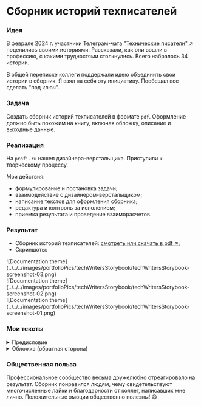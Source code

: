 
# Сборник историй техписателей

<Steps>

### Идея

В феврале 2024 г. участники Телеграм-чата ["Технические писатели" ↗](https://t.me/technicalwriters) поделились своими историями. Рассказали, как они вошли в профессию, с какими трудностями столкнулись. Всего набралось 34 истории.

В общей переписке коллеги поддержали идею объединить свои истории в сборник. Я взял на себя эту инициативу. Пообещал все сделать "под ключ".

### Задача

Создать сборник историй техписателей в формате `pdf`. Оформление должно быть похожим на книгу, включая обложку, описание и выходные данные. 

### Реализация

На `profi.ru` нашел дизайнера-верстальщика. Приступили к творческому процессу.  

Мои действия:
- формулирование и постановка задачи;
- взаимодействие с дизайнером-верстальщиком;
- написание текстов для оформления сборника;
- редактура и контроль за исполением;
- приемка результата и проведение взаиморасчетов.

### Результат

- Сборник историй техписателей:  [смотреть или скачать в pdf ↗](https://drive.google.com/file/d/1GzAso9jzsB1LJcJe6JAudysKtQkNdEOg/view?usp=share_link);
- Скриншоты:

<div style={{display: "flex", justifyContent: "space-between", gap: "5px", margin: "20px auto"}}>
	<div style={{border: "1px solid grey", borderRadius: "10px", overflow: "hidden"}}>![Documentation theme](../../../images/portfolioPics/techWritersStorybook/techWritersStorybook-screenshot-03.png)</div>
	<div style={{border: "1px solid grey", borderRadius: "10px", overflow: "hidden"}}>![Documentation theme](../../../images/portfolioPics/techWritersStorybook/techWritersStorybook-screenshot-02.png)</div>
	<div style={{border: "1px solid grey", borderRadius: "10px", overflow: "hidden"}}>![Documentation theme](../../../images/portfolioPics/techWritersStorybook/techWritersStorybook-screenshot-01.png)</div>
</div>

### Мои тексты

<details>
  <summary> Предисловие </summary>
	<br />
	Друзья! Коллеги!

	В феврале 2024 года многие из вас поделились своими историями о том, как они вошли в профессию технического писа
	теля. Как встали на этот общественно полезный, но тернистый путь. Это было потрясающе интересно и полезно!

	Совместно с редакторами нашего любимого Telegram-чата «Технические писатели» мы поддержали общую инициативу, собрав все истории в едином месте, в формате цифровой книги.

	Стиль изложения, орфографию и пунктуацию мы преднамеренно не правили, оставили «как есть». Без редактуры.

	Думаем, это верный подход. Он позволяет сохранить эмоциональную окраску, живость и уникальность каждой публикации. Считаем, это важным.

	Данная цифровая книга – это наш первый подобный опыт.

	Надеемся, что результат окажется полезным как для начинающих в нашей профессии, так и для мастеров технического слова.

	Будем рады, если эта книга займет свое достойное место в вашей электронной библиотеке.
</details>

<details>
  <summary> Обложка (обратная сторона) </summary>
	<br />
	Telegram-чат "Технические писатели" формирует профессиональное сообщество с 2017 года. Он объединяет и поддерживает тысячи людей, которым интересна эта профессия, которые всеми силами стремятся вывести	техническую документацию по цифровым продуктам на качественно новый уровень, помогают пользователям и	разработчикам сделать этот мир более совершенным и технологичным.

	Профессия технического писателя своими корнями уходит в советское время, когда была сформирована обширная база нормативной документации и стандартов.

	Но, именно в настоящее время она стремительно перерождается и становится все более востребованной.

	Сегодня технический писатель – это прежде всего	специалист в сфере информационных технологий,
	эксперт, лидер команды или редактор, который не	только виртуозно владеет словом, но и глубоко разбирается в предметной области, в программных продуктах, аппаратно-программных комплексах, автоматизированных системах. Это человек, владеющий современными	инструментами и обладающий поистине энциклопедическими знаниями.

	На страницах данной книги собраны живые истории	людей, которые кратко рассказывают о своем профессиональном пути, о том как они вошли в эту непростую, но	крайне занимательную профессию.

	Пообщаться с авторами историй, а также с другими нашими коллегами может любой желающий. Пожалуйста,	присоединяйтесь к нашему сообществу в Telegram-чате	"Технические писатели". Будем вам рады.
</details>

### Общественная польза

Профессиональное сообщество весьма дружелюбно отреагировало на результат. Сборник понравился людям, чему свидетельствуют многочисленные лайки и благодарности от коллег, написавших мне лично. Положительные эмоции общественно полезны! 😄

</Steps>
